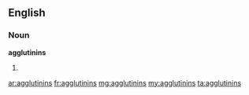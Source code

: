 ==English==

===Noun===
'''agglutinins'''
# {{plural of|agglutinin}}

[[ar:agglutinins]]
[[fr:agglutinins]]
[[mg:agglutinins]]
[[my:agglutinins]]
[[ta:agglutinins]]